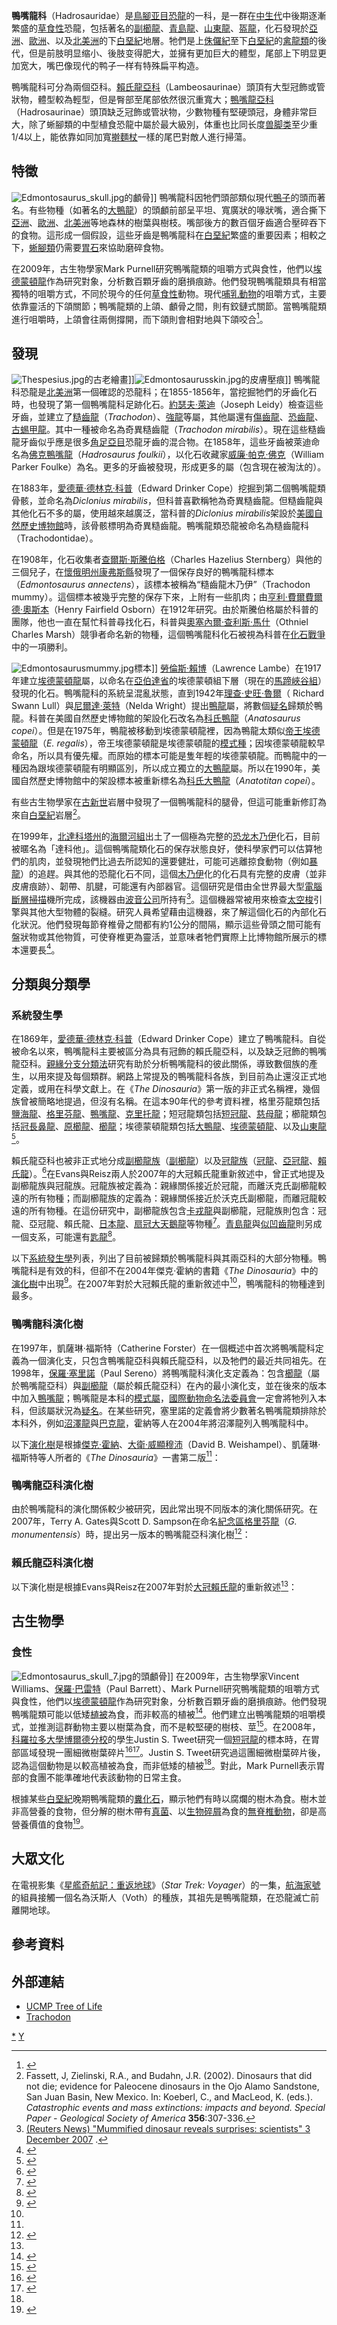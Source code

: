 {{Automatic Taxobox
| taxon = Hadrosauridae
| fossil_range = [[白堊紀|白堊紀]]晚期，{{fossilrange|86|66|latest=64.8}}
| image = Parasaurolophus cyrtocristatus.jpg
| image_caption = [[副栉龙|短冠副栉龙]]的骨架，[[菲尔德自然史博物馆|菲尔德自然史博物馆]]
| authority = [[愛德華·德林克·科普|Cope]]，1869
| type_species = †[[鸭嘴龙|佛克鸭嘴龙]] <br/>Hadrosaurus foulkii
| type_species_authority = [[約瑟夫·萊迪|Leidy]]，1858
| subdivision_ranks = 演化支
| subdivision = 
*†[[鷹鼻龍屬|鷹鼻龍屬]] ''Aquilarhinus''
*†[[始糙齿龙属|始糙齿龙属]] ''Eotrachodon''
*†[[鸭嘴龙属|鸭嘴龙属]] ''Hadrosaurus''
*†[[拉潘帕龙属|拉潘帕龙属]] ''Lapampasaurus''
*†[[满州龙|满州龙属]] ''Mandschurosaurus''
*†[[正骨龍屬|正骨龍屬]] ''Orthomerus''
*†[[大和龍屬|大和龍屬]] ''Yamatosaurus''
*†'''真鴨嘴龍類 Euhadrosauria'''
**†[[赖氏龙亚科|赖氏龙亚科]] Lambeosaurinae
**†[[栉龙亚科|栉龙亚科]] Saurolophinae
| synonyms =
*'''糙齒龍科 Trachodontidae''' <small>[[理查德·萊德克|Lydekker]]，1888</small>
*'''櫛龍科 Saurolophidae''' <small>[[巴納姆·布郎|Brown]]，1914</small>
*'''賴氏龍科 Lambeosauridae''' <small>Parks，1923</small>
*'''鹅龙科 Cheneosauridae''' <small>Lull和Wright，1942</small>
*'''Ornithotarsidae''' <small>Cope，1871</small>
}}

'''鴨嘴龍科'''（Hadrosauridae）是[[鳥腳亚目|鳥腳亚目]][[恐龍|恐龍]]的一科，是一群在[[中生代|中生代]]中後期逐漸繁盛的[[草食性|草食性]]恐龍，包括著名的[[副櫛龍|副櫛龍]]、[[青島龍|青島龍]]、[[山東龍|山東龍]]、[[盔龍|盔龍]]，化石發現於[[亞洲|亞洲]]、[[歐洲|歐洲]]、以及[[北美洲|北美洲]]的下[[白堊紀|白堊紀]]地層。牠們是上[[侏儸紀|侏儸紀]]至下[[白堊紀|白堊紀]]的[[禽龍類|禽龍類]]的後代，但是前肢明显缩小、後肢变得肥大，並擁有更加巨大的體型，尾部上下明显更加宽大，嘴巴像现代的鸭子一样有特殊扁平构造。

鴨嘴龍科可分為兩個亞科。[[賴氏龍亞科|賴氏龍亞科]]（Lambeosaurinae）頭頂有大型冠飾或管狀物，體型較為輕型，但是臀部至尾部依然很沉重寬大；[[鴨嘴龍亞科|鴨嘴龍亞科]]（Hadrosaurinae）頭頂缺乏冠飾或管狀物，少數物種有堅硬頭冠，身體非常巨大，除了蜥腳類的中型植食恐龍中屬於最大級別，体重也比同长度[[兽脚类|兽脚类]]至少重1/4以上，能依靠如同加寬[[擀麵杖|擀麵杖]]一樣的尾巴對敵人進行掃蕩。

==特徵==
[[Image:Edmontosaurus_skull.jpg|thumb]]的顱骨]]
鴨嘴龍科因牠們頭部類似現代[[鴨子|鴨子]]的頭而著名。有些物種（如著名的[[大鴨龍|大鴨龍]]）的頭顱前部呈平坦、寬廣狀的喙狀嘴，適合撕下[[亞洲|亞洲]]、[[歐洲|歐洲]]、[[北美洲|北美洲]]等地森林的樹葉與樹枝。嘴部後方的數百個牙齒適合壓碎吞下的食物。這形成一個假設，這些牙齒是鴨嘴龍科在[[白堊紀|白堊紀]]繁盛的重要因素；相較之下，[[蜥腳類|蜥腳類]]仍需要[[胃石|胃石]]來協助磨碎食物。

在2009年，古生物學家Mark Purnell研究鴨嘴龍類的咀嚼方式與食性，他們以[[埃德蒙頓龍|埃德蒙頓龍]]作為研究對象，分析數百顆牙齒的磨損痕跡。他們發現鴨嘴龍類具有相當獨特的咀嚼方式，不同於現今的任何[[草食性|草食性]]動物。現代[[哺乳動物|哺乳動物]]的咀嚼方式，主要依靠靈活的下頜關節；鴨嘴龍類的上頜、顱骨之間，則有鉸鏈式關節。當鴨嘴龍類進行咀嚼時，上頜會往兩側撐開，而下頜則會相對地與下頜咬合<ref name="AlanBoyle">{{Cite news |last=Boyle |first=Alan |author-link=Alan Boyle |work=[[MSNBC|MSNBC]] |title=How dinosaurs chewed |date=2009-06-29 |url=http://cosmiclog.msnbc.msn.com/archive/2009/06/29/1981788.aspx |accessdate=2009-06-03 |deadurl=yes |archiveurl=https://web.archive.org/web/20090702125027/http://cosmiclog.msnbc.msn.com/archive/2009/06/29/1981788.aspx |archivedate=2009-07-02 }}</ref>。

==發現==
[[File:Thespesius.jpg|thumb]]的古老繪畫]][[File:Edmontosaurusskin.jpg|thumb]]的皮膚壓痕]]
鴨嘴龍科恐龍是[[北美洲|北美洲]]第一個確認的恐龍科；在1855-1856年，當挖掘牠們的牙齒化石時，也發現了第一個鴨嘴龍科足跡化石。[[約瑟夫·萊迪|約瑟夫·萊迪]]（Joseph Leidy）檢查這些牙齒，並建立了[[糙齒龍|糙齒龍]]（''Trachodon''）、[[強龍|強龍]]等屬，其他屬還有[[傷齒龍|傷齒龍]]、[[恐齒龍|恐齒龍]]、[[古蜴甲龍|古蜴甲龍]]。其中一種被命名為奇異糙齒龍（''Trachodon mirabilis''）。現在這些糙齒龍牙齒似乎應是很多[[角足亞目|角足亞目]]恐龍牙齒的混合物。在1858年，這些牙齒被萊迪命名為[[鴨嘴龍|佛克鴨嘴龍]]（''Hadrosaurus foulkii''），以化石收藏家[[威廉·帕克·佛克|威廉·帕克·佛克]]（William Parker Foulke）為名。更多的牙齒被發現，形成更多的屬（包含現在被淘汰的）。

在1883年，[[愛德華·德林克·科普|愛德華·德林克·科普]]（Edward Drinker Cope）挖掘到第二個鴨嘴龍類骨骸，並命名為''Diclonius mirabilis''，但科普喜歡稱牠為奇異糙齒龍。但糙齒龍與其他化石不多的屬，使用越來越廣泛，當科普的''Diclonius mirabilis''架設於[[美國自然歷史博物館|美國自然歷史博物館]]時，該骨骸標明為奇異糙齒龍。鴨嘴龍類恐龍被命名為糙齒龍科（Trachodontidae）。

在1908年，化石收集者[[查爾斯·斯騰伯格|查爾斯·斯騰伯格]]（Charles Hazelius Sternberg）與他的三個兒子，在[[懷俄明州|懷俄明州]][[康弗斯縣_(懷俄明州)|康弗斯縣]]發現了一個保存良好的鴨嘴龍科標本（''Edmontosaurus annectens''），該標本被稱為“糙齒龍木乃伊”（Trachodon mummy）。這個標本被幾乎完整的保存下來，上附有一些肌肉；由[[亨利·費爾費爾德·奧斯本|亨利·費爾費爾德·奧斯本]]（Henry Fairfield Osborn）在1912年研究。由於斯騰伯格屬於科普的團隊，他也一直在幫忙科普尋找化石，科普與[[奧塞內爾·查利斯·馬什|奧塞內爾·查利斯·馬什]]（Othniel Charles Marsh）競爭者命名新的物種，這個鴨嘴龍科化石被視為科普在[[化石戰爭|化石戰爭]]中的一項勝利。

[[File:Edmontosaurusmummy.jpg|thumb]]標本]]
[[勞倫斯·賴博|勞倫斯·賴博]]（Lawrence Lambe）在1917年建立[[埃德蒙頓龍|埃德蒙頓龍]]屬，以命名在[[亞伯達省|亞伯達省]]的埃德蒙頓組下層（現在的[[馬蹄峽谷組|馬蹄峽谷組]]）發現的化石。鴨嘴龍科的系統呈混亂狀態，直到1942年[[理查·史旺·魯爾|理查·史旺·魯爾]]（ Richard Swann Lull）與[[尼爾達·萊特|尼爾達·萊特]]（Nelda Wright）提出[[鴨龍|鴨龍]]屬，將數個[[疑名|疑名]]歸類於鴨龍。科普在美國自然歷史博物館的架設化石改名為[[鴨龍|科氏鴨龍]]（''Anatosaurus copei''）。但是在1975年，鴨龍被移動到埃德蒙頓龍裡，因為鴨龍太類似[[埃德蒙頓龍|帝王埃德蒙頓龍]]（''E. regalis''），帝王埃德蒙頓龍是埃德蒙頓龍的[[模式種|模式種]]；因埃德蒙頓龍較早命名，所以具有優先權。而原始的標本可能是隻年輕的埃德蒙頓龍。而鴨龍中的一種因為跟埃德蒙頓龍有明顯區別，所以成立獨立的[[大鴨龍|大鴨龍]]屬。所以在1990年，美國自然歷史博物館中的架設標本被重新標名為[[大鴨龍|科氏大鴨龍]]（''Anatotitan copei''）。

有些古生物學家在[[古新世|古新世]]岩層中發現了一個鴨嘴龍科的腿骨，但這可能重新修訂為來自[[白堊紀|白堊紀]]岩層<ref>Fassett, J, Zielinski, R.A., and Budahn, J.R. (2002). Dinosaurs that did not die; evidence for Paleocene dinosaurs in the Ojo Alamo Sandstone, San Juan Basin, New Mexico. In: Koeberl, C., and MacLeod, K. (eds.). ''Catastrophic events and mass extinctions: impacts and beyond.''  ''Special Paper - Geological Society of America'' '''356''':307-336.</ref>。

在1999年，[[北達科塔州|北達科塔州]]的[[海爾河組|海爾河組]]出土了一個極為完整的[[恐龙木乃伊|恐龙木乃伊]]化石，目前被暱名為「達科他」。這個鴨嘴龍類化石的保存狀態良好，使科學家們可以估算牠們的肌肉，並發現牠們比過去所認知的還要健壯，可能可逃離掠食動物（例如[[暴龍|暴龍]]）的追趕。與其他的恐龍化石不同，這個[[木乃伊|木乃伊]]化的化石具有完整的皮膚（並非皮膚痕跡）、韌帶、肌腱，可能還有內部器官。這個研究是借由全世界最大型[[電腦斷層掃描|電腦斷層掃描]]機所完成，該機器由[[波音公司|波音公司]]所持有<ref>[http://www.reuters.com/article/newsOne/idUSN0237309520071203?pageNumber=1&virtualBrandChannel=0 (Reuters News) "Mummified dinosaur reveals surprises: scientists" 3 December 2007] {{Wayback|url=http://www.reuters.com/article/newsOne/idUSN0237309520071203?pageNumber=1&virtualBrandChannel=0 |date=20200925230514 }}.</ref>。這個機器常被用來檢查[[太空梭|太空梭]]引擎與其他大型物體的裂縫。研究人員希望藉由這機器，來了解這個化石的內部化石化狀況。他們發現每節脊椎骨之間都有約1公分的間隔，顯示這些骨頭之間可能有盤狀物或其他物質，可使脊椎更為靈活，並意味者牠們實際上比博物館所展示的標本還要長<ref>{{cite news|last=SCHMID|first=RANDOLPH|title='Mummified Dinosaur May Have Outrun T Rex|publisher=Associated Press|date=Dec 3, 5:52 PM EST|url=http://hosted.ap.org/dynamic/stories/D/DINOSAUR_MUMMY?SITE=WIMAR&SECTION=HOME&TEMPLATE=DEFAULT|accessdate=2007-12-03}}{{dead link|date=十一月 2017 |bot=InternetArchiveBot }}</ref>。

==分類與分類學==
===系統發生學===
{{Hadrosaur tree}}
在1869年，[[愛德華·德林克·科普|愛德華·德林克·科普]]（Edward Drinker Cope）建立了鴨嘴龍科。自從被命名以來，鴨嘴龍科主要被區分為具有冠飾的賴氏龍亞科，以及缺乏冠飾的鴨嘴龍亞科。[[親緣分支分類法|親緣分支分類法]]研究有助於分析鴨嘴龍科的彼此關係，導致數個族的產生，以用來提及每個類群。網路上常提及的鴨嘴龍科各族，到目前為止還沒正式地定義，或用在科學文獻上。在《''The Dinosauria''》第一版的非正式名稱裡，幾個族曾被簡略地提過，但沒有名稱。在這本90年代的參考資料裡，格里芬龍類包括[[鹽海龍|鹽海龍]]、[[格里芬龍|格里芬龍]]、[[鴨嘴龍|鴨嘴龍]]、[[克里托龍|克里托龍]]；短冠龍類包括[[短冠龍|短冠龍]]、[[慈母龍|慈母龍]]；櫛龍類包括[[冠長鼻龍|冠長鼻龍]]、[[原櫛龍|原櫛龍]]、[[櫛龍|櫛龍]]；埃德蒙頓龍類包括[[大鴨龍|大鴨龍]]、[[埃德蒙頓龍|埃德蒙頓龍]]、以及[[山東龍|山東龍]]<ref name=WH90>{{cite book |last=Weishampel |first=David B. |coauthors=and Horner, Jack R. |editor= Weishampel, David B.; Dodson, Peter; and Osmólska, Halszka (eds.)|title=The Dinosauria |edition=1st |year=1990 |publisher=University of California Press |location=Berkeley |isbn=0-520-06727-4 |pages=534-561 |chapter=Hadrosauridae}}</ref>。

賴氏龍亞科也被非正式地分成[[副櫛龍族|副櫛龍族]]（[[副櫛龍|副櫛龍]]）以及[[冠龍族|冠龍族]]（[[冠龍|冠龍]]、[[亞冠龍|亞冠龍]]、[[賴氏龍|賴氏龍]]）。<ref name=DFG97a>{{cite book|last=Glut |first=Donald F. |title=Dinosaurs: The Encyclopedia |url=https://archive.org/details/dinosaursencyclo04dfgl |year=1997 |publisher=McFarland & Co |location=Jefferson, North Carolina |pages=[https://archive.org/details/dinosaursencyclo04dfgl/page/n76 69] |isbn=0-89950-917-7}}</ref>在Evans與Reisz兩人於2007年的大冠賴氏龍重新敘述中，曾正式地提及副櫛龍族與冠龍族。冠龍族被定義為：親緣關係接近於冠龍，而離沃克氏副櫛龍較遠的所有物種；而副櫛龍族的定義為：親緣關係接近於沃克氏副櫛龍，而離冠龍較遠的所有物種。在這份研究中，副櫛龍族包含[[卡戎龍|卡戎龍]]與副櫛龍，冠龍族則包含：冠龍、亞冠龍、賴氏龍、[[日本龍|日本龍]]、[[扇冠大天鵝龍|扇冠大天鵝龍]]等物種<ref name=ER07>{{cite journal |last=Evans |first=David C. |coauthors=and Reisz, Robert R. |year=2007|title= Anatomy and relationships of ''Lambeosaurus magnicristatus'', a crested hadrosaurid dinosaur (Ornithischia) from the Dinosaur Park Formation, Alberta |journal= Journal of Vertebrate Paleontology |volume= 27 |issue= 2 |pages=373-393}}</ref>。[[青島龍|青島龍]]與[[似凹齒龍|似凹齒龍]]則另成一個支系，可能還有[[匙龍|匙龍]]<ref name=APMJW09>{{cite journal |last=Prieto-Márquez |first=A. |coauthors=and Wagner, J.R. |year=2009 |title=''Pararhabdodon isonensis'' and ''Tsintaosaurus spinorhinus'': a new clade of lambeosaurine hadrosaurids from Eurasia |journal=Cretaceous Research |volume=online preprint |doi=10.1016/j.cretres.2009.06.005}}</ref>。

以下[[系統發生學|系統發生學]]列表，列出了目前被歸類於鴨嘴龍科與其兩亞科的大部分物種。鴨嘴龍科是有效的科，但卻不在2004年傑克·霍納的書籍《''The Dinosauria''》中的[[演化樹|演化樹]]中出現<ref name=HWF04>{{cite book |last=Horner |first=John R. |coauthors=Weishampel, David B.; and Forster, Catherine A |editor=Weishampel, David B.; Dodson, Peter; and Osmólska, Halszka (eds.)|title=The Dinosauria |url=https://archive.org/details/dinosauriandedit00weis |edition=2nd |year= 2004|publisher=University of California Press |location=Berkeley |isbn=0-520-24209-2 |pages=[https://archive.org/details/dinosauriandedit00weis/page/438 438]-463 |chapter=Hadrosauridae }}</ref>。在2007年對於大冠賴氏龍的重新敘述中<ref name=ER07/>，鴨嘴龍科的物種達到最多。

===鴨嘴龍科演化樹===
在1997年，凱薩琳·福斯特（Catherine Forster）在一個概述中首次將鴨嘴龍科定義為一個演化支，只包含鴨嘴龍亞科與賴氏龍亞科，以及牠們的最近共同祖先。在1998年，[[保羅·塞里諾|保羅·塞里諾]]（Paul Sereno）將鴨嘴龍科演化支定義為：包含[[櫛龍|櫛龍]]（屬於鴨嘴龍亞科）與[[副櫛龍|副櫛龍]]（屬於賴氏龍亞科）在內的最小演化支，並在後來的版本中加入[[鴨嘴龍|鴨嘴龍]]；鴨嘴龍是本科的[[模式屬|模式屬]]，[[國際動物命名法委員會|國際動物命名法委員會]]一定會將牠列入本科，但該屬狀況為[[疑名|疑名]]。在某些研究，塞里諾的定義會將少數著名鴨嘴龍類排除於本科外，例如[[沼澤龍|沼澤龍]]與[[巴克龍|巴克龍]]，霍納等人在2004年將沼澤龍列入鴨嘴龍科中。

以下[[演化樹|演化樹]]是根據[[傑克·霍納|傑克·霍納]]、[[大衛·威顯穆沛|大衛·威顯穆沛]]（David B. Weishampel）、凱薩琳·福斯特等人所者的《''The Dinosauria''》一書第二版<ref name=HWF04/>：

{{clade| style=font-size:90%;line-height:100%
|label1= '''鴨嘴龍科''' 
|1={{clade
   |1=''[[沼澤龍|沼澤龍]]''
   |label2= '''真鴨嘴龍類''' 
   |2={{clade
      |label1= 鴨嘴龍亞科 
      |1={{clade
         |1=''[[冠長鼻龍|冠長鼻龍]]''
         |label2=<span style="color:white;">unnamed</font>  
         |2={{clade
            |label1=<span style="color:white;">unnamed</font>  
            |1={{clade
               |1=''[[原櫛龍|原櫛龍]]''
               |label2=<span style="color:white;">unnamed</font>  
               |2={{clade
                  |1=''[[格里芬龍|格里芬龍]]''
                  |label2=<span style="color:white;">unnamed</font>  
                  |2={{clade
                     |1=''[[埃德蒙頓龍|埃德蒙頓龍]]''
                     |label2=<span style="color:white;">unnamed</font>  
                     |2={{clade
                        |1=''[[短冠龍|短冠龍]]''
                        |2=''[[慈母龍|慈母龍]]''
                        }}
                     }}
                  }}
               }}
            |label2=<span style="color:white;">unnamed</font>  
            |2={{clade 
               |1=''[[南方小貴族龍|南方小貴族龍]]''
               |2=''[[納秀畢吐龍|納秀畢吐龍]]''  
               |3=''[[櫛龍|櫛龍]]''
               }}
            }}
         }}   
      |label2= 賴氏龍亞科 
      |2={{clade
         |1=''[[青島龍|青島龍]]''
         |label2=<span style="color:white;">unnamed</font>  
         |2={{clade
            |1=''[[副櫛龍|副櫛龍]]''
            |label2=<span style="color:white;">unnamed</font>  
            |2={{clade
               |1=''[[賴氏龍|賴氏龍]]''
               |2=''[[冠龍|冠龍]]''
               |3=''[[亞冠龍|亞冠龍]]'' 
               }} 
            }}
         }} 
      }}
   }}
}}

===鴨嘴龍亞科演化樹===
由於鴨嘴龍科的演化關係較少被研究，因此常出現不同版本的演化關係研究。在2007年，Terry A. Gates與Scott D. Sampson在命名[[格里芬龍|紀念區格里芬龍]]（''G. monumentensis''）時，提出另一版本的鴨嘴龍亞科演化樹<ref name=GS07>{{cite journal |last=Gates |first=Terry A. |coauthors=Sampson, Scott D. |year=2007 |title=A new species of ''Gryposaurus'' (Dinosauria: Hadrosauridae) from the late Campanian Kaiparowits Formation, southern Utah, USA |journal=Zoological Journal of the Linnean Society |volume=151 |issue=2 |pages=351–376 |doi=10.1111/j.1096-3642.2007.00349.x }}</ref>：
{{clade| style=font-size:85%;line-height:85%
|label1=<span style="color:white;">unnamed</font>
|1={{clade
   |1=''[[沼澤龍|沼澤龍]]''
   |label2=<span style="color:white;">unnamed</font>
   |2={{clade
      |1=''[[冠龍|冠龍]]'' (賴氏龍亞科)
      |label2=<span style="color:white;">unnamed</font>
      |2={{clade
         |1=''[[冠長鼻龍|冠長鼻龍]]''
         |label2=<span style="color:white;">unnamed</font>  
         |2={{clade
            |label1=<span style="color:white;">unnamed</font>  
            |1={{clade
               |1=''[[埃德蒙頓龍|埃德蒙頓龍]]''
               |label2=<span style="color:white;">unnamed</font>  
               |2={{clade
                  |1=''[[原櫛龍|原櫛龍]]''
                  |2=''[[櫛龍|櫛龍]]''
                  }}
               }}
            |label2=<span style="color:white;">unnamed</font>  
            |2={{clade     
               |1=''[[納秀畢吐龍|納秀畢吐龍]]''
               |label2=<span style="color:white;">unnamed</font>  
               |2={{clade
                  |1=''[[格里芬龍|格里芬龍]]''
                  |label2=<span style="color:white;">unnamed</font>
                  |2={{clade
                     |1=''[[短冠龍|短冠龍]]''
                     |2=''[[慈母龍|慈母龍]]''
                     }}
                  }}
               }}
            }}
         }}
      }}
   }}
}}

===賴氏龍亞科演化樹===
以下演化樹是根據Evans與Reisz在2007年對於[[賴氏龍|大冠賴氏龍]]的重新敘述<ref name=ER07/>：

{{clade| style=font-size:90%;line-height:100%
|label1= '''鴨嘴龍科''' 
|1={{clade
   |1=鴨嘴龍亞科
   |label2= 賴氏龍亞科 
   |2={{clade
      |1=''[[鹽海龍|鹽海龍]]''
      |label2=<span style="color:white;">unnamed</font>  
      |2={{clade
         |1=''[[青島龍|青島龍]]''
         |label2=<span style="color:white;">unnamed</font>  
         |2={{clade
            |1=''[[牙克煞龍|牙克煞龍]]''
            |label2=<span style="color:white;">unnamed</font>  
            |2={{clade 
               |1=''[[阿穆爾龍|阿穆爾龍]]''
               |label2=<span style="color:white;">unnamed</font>  
               |2={{clade
                  |label1=<span style="color:white;">unnamed</font>  
                  |1={{clade  
                     |1=''[[卡戎龍|卡戎龍]]''
                     |label2=<span style="color:white;">unnamed</font>  
                     |2={{clade
                         |1=''[[副櫛龍|短冠副櫛龍]]''
                         |label2=<span style="color:white;">unnamed</font>  
                         |2={{clade
                            |1=''[[副櫛龍|小號手副櫛龍]]
                            |2=''[[副櫛龍|沃克氏副櫛龍]]''  
                            }}
                         }}
                     }}
                  |label2=<span style="color:white;">unnamed</font>
                  |2={{clade   
                     |1=''[[日本龍|日本龍]]''
                     |label2=<span style="color:white;">unnamed</font>  
                     |2={{clade
                        |label1=<span style="color:white;">unnamed</font>
                        |1={{clade
                           |1=''[[賴氏龍|賴氏賴氏龍]]''
                           |2=''[[賴氏龍|大冠賴氏龍]]''
                           }}
                        |label2=<span style="color:white;">unnamed</font>  
                        |2={{clade
                           |1=''[[冠龍|冠龍]]''
                           |2=''[[扇冠大天鵝龍|扇冠大天鵝龍]]''
                           |label3=<span style="color:white;">unnamed</font>
                           |3={{clade
                              |1=''[[亞冠龍|高棘亞冠龍]]''
                              |2=''[[亞冠龍|斯氏亞冠龍]]''
                              }}
                           }}
                        }}
                     }} 
                  }} 
               }} 
            }}
         }} 
      }}
   }}
}}

==古生物學==
===食性===
[[Image:Edmontosaurus_skull_7.jpg|thumb]]的頭顱骨]]
{{主條目|鴨嘴龍類的食性與進食方式}}
在2009年，古生物學家Vincent Williams、[[保羅·巴雷特|保羅·巴雷特]]（Paul Barrett）、Mark Purnell研究鴨嘴龍類的咀嚼方式與食性，他們以[[埃德蒙頓龍|埃德蒙頓龍]]作為研究對象，分析數百顆牙齒的磨損痕跡。他們發現鴨嘴龍類可能以低矮[[植被|植被]]為食，而非較高的植被<ref name=VSWetal09>{{cite journal |last=Williams |first=Vincent S. |coauthors=Barrett, Paul M.; and Purnell, Mark A. |date=2009 |title=Quantitative analysis of dental microwear in hadrosaurid dinosaurs,and the implications for hypotheses of jaw mechanics and feeding |journal=Proceedings of the National Academy of Sciences |volume=106 |issue=27 |pages=11194–11199|doi=10.1073/pnas.0812631106 }}</ref>。他們建立出鴨嘴龍類的咀嚼模式，並推測這群動物主要以樹葉為食，而不是較堅硬的樹枝、莖<ref>{{Cite news |last=Bryner |first=Jeanna |title=Study hints at what and how dinosaurs ate |work=LiveScience |date=2009-06-29 |url=http://www.livescience.com/animals/090629-dino-teeth.html |accessdate=2009-06-03}}</ref>。在2008年，[[科羅拉多大學博爾德分校|科羅拉多大學博爾德分校]]的學生Justin S. Tweet研究一個[[短冠龍|短冠龍]]的標本時，在胃部區域發現一團細微樹葉碎片<ref name=JTetal2008>{{cite journal |last=Tweet |first=Justin S. |coauthors=Chin, Karen; Braman, Dennis R.; and Murphy, Nate L. |year=2008 |title=Probable gut contents within a specimen of ''Brachylophosaurus canadensis'' (Dinosauria: Hadrosauridae) from the Upper Cretaceous Judith River Formation of Montana |journal=PALAIOS |volume=23 |issue=9 |pages=624–635 |doi=10.2110/palo.2007.p07-044r}}</ref><ref name="RobinLloyd">{{Cite news |last=Lloyd |first=Robin |work=MSNBC |title=Plant-eating dinosaur spills his guts: Fossil suggests hadrosaur's last meal included lots of well-chewed leaves |date=2008-09-25 |url=http://www.msnbc.msn.com/id/26893497/ns/technology_and_science-science/ |accessdate=2009-06-03 |archive-date=2012-10-26 |archive-url=https://web.archive.org/web/20121026131109/http://www.msnbc.msn.com/id/26893497/ns/technology_and_science-science/ |dead-url=no }}</ref>。Justin S. Tweet研究過這團細微樹葉碎片後，認為這個動物是以較高植被為食，而非低矮的植被<ref name="RobinLloyd" />。對此，Mark Purnell表示胃部的食團不能準確地代表該動物的日常主食。

根據某些[[白堊紀|白堊紀]]晚期鴨嘴龍類的[[糞化石|糞化石]]，顯示牠們有時以腐爛的樹木為食。樹木並非高營養的食物，但分解的樹木帶有[[真菌|真菌]]、以[[生物碎屑|生物碎屑]]為食的[[無脊椎動物|無脊椎動物]]，卻是高營養價值的食物<ref>{{cite journal | author=Chin, K.| title=The Paleobiological Implications of Herbivorous Dinosaur Coprolites from the Upper Cretaceous Two Medicine Formation of Montana: Why Eat Wood?| journal=Palaios | volume=22 | issue=5 | doi=10.2110/palo.2006.p06-087r | url=http://www.bioone.org/perlserv/?request=get-document&doi=10.2110%2Fpalo.2006.p06-087r | accessdate=2008-09-10 |date=September 2007}}</ref>。

==大眾文化==
在電視影集《[[星艦奇航記：重返地球|星艦奇航記：重返地球]]》（''Star Trek: Voyager''）的一集，[[航海家號|航海家號]]的組員接觸一個名為沃斯人（Voth）的種族，其祖先是鴨嘴龍類，在恐龍滅亡前離開地球。

==參考資料==
{{reflist}}

==外部連結==
* [http://www.ucmp.berkeley.edu/diapsids/ornithischia/hadrosauria.html UCMP Tree of Life] {{Wayback|url=http://www.ucmp.berkeley.edu/diapsids/ornithischia/hadrosauria.html |date=20110604054624 }}
* [http://users.tellurian.net/rmarguls/stamps/trachodon.html Trachodon] {{Wayback|url=http://users.tellurian.net/rmarguls/stamps/trachodon.html |date=20090106200052 }}
{{鳥腳亞目|H.}}
{{Taxonbar|from=Q271841}}

[[Category:鴨嘴龍科|*]]
[[Category:鴨嘴龍超科|Y]]